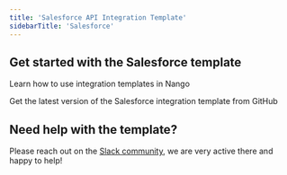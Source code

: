 ```yaml
---
title: 'Salesforce API Integration Template'
sidebarTitle: 'Salesforce'
---
```


## Get started with the Salesforce template

<Card title="How to use integration templates"
      href="/integration-templates/overview#how-to-use-integration-templates"
      icon="book-open">
    Learn how to use integration templates in Nango
</Card>

<Card title="Get the Salesforce template"
      href="https://github.com/NangoHQ/nango/tree/master/integration-templates/salesforce"
      icon="github">
    Get the latest version of the Salesforce integration template from GitHub
</Card>

## Need help with the template?
Please reach out on the [Slack community](https://nango.dev/slack), we are very active there and happy to help!